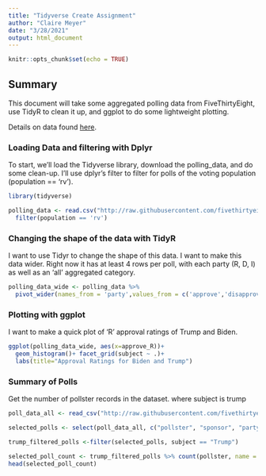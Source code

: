 ```yaml
---
title: "Tidyverse Create Assignment"
author: "Claire Meyer"
date: "3/28/2021"
output: html_document
---
```


```r
knitr::opts_chunk$set(echo = TRUE)
```

## Summary

This document will take some aggregated polling data from FiveThirtyEight, use TidyR to clean it up, and ggplot to do some lightweight plotting.

Details on data found [here](https://github.com/fivethirtyeight/covid-19-polls).

### Loading Data and filtering with Dplyr

To start, we'll load the Tidyverse library, download the polling_data, and do some clean-up. I'll use dplyr's filter to filter for polls of the voting population (population == 'rv').

```r
library(tidyverse)

polling_data <- read.csv("http://raw.githubusercontent.com/fivethirtyeight/covid-19-polls/master/covid_approval_polls.csv", header=TRUE) %>%
  filter(population == 'rv')
```

### Changing the shape of the data with TidyR

I want to use Tidyr to change the shape of this data. I want to make this data wider. Right now it has at least 4 rows per poll, with each party (R, D, I) as well as an 'all' aggregated category. 

```r
polling_data_wide <- polling_data %>%
  pivot_wider(names_from = 'party',values_from = c('approve','disapprove','sample_size'))
```

### Plotting with ggplot

I want to make a quick plot of 'R' approval ratings of Trump and Biden.

```r
ggplot(polling_data_wide, aes(x=approve_R))+
  geom_histogram()+ facet_grid(subject ~ .)+
  labs(title="Approval Ratings for Biden and Trump")
```
### Summary of Polls

Get the number of pollster records in the dataset. where subject is trump

```r
poll_data_all <- read_csv("http://raw.githubusercontent.com/fivethirtyeight/covid-19-polls/master/covid_approval_polls.csv")

selected_polls <- select(poll_data_all, c("pollster", "sponsor", "party", "subject"))

trump_filtered_polls <-filter(selected_polls, subject == "Trump")

selected_poll_count <- trump_filtered_polls %>% count(pollster, name = "Trump_Count", sort = TRUE)
head(selected_poll_count)
```
